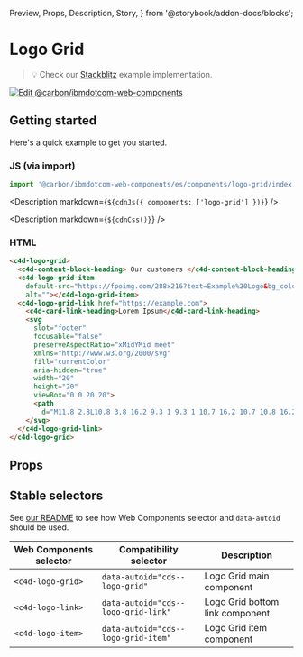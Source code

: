   Preview,
  Props,
  Description,
  Story,
} from '@storybook/addon-docs/blocks';

# Logo Grid

> 💡 Check our
> [Stackblitz](https://stackblitz.com/github/carbon-design-system/carbon-for-ibm-dotcom/tree/main/packages/web-components/examples/stackblitz/components/logo-grid)
> example implementation.

[![Edit @carbon/ibmdotcom-web-components](https://codesandbox.io/static/img/play-codesandbox.svg)](https://stackblitz.com/github/carbon-design-system/carbon-for-ibm-dotcom/tree/main/packages/web-components/examples/codesandbox/components/logo-grid)

## Getting started

Here's a quick example to get you started.

### JS (via import)

```javascript
import '@carbon/ibmdotcom-web-components/es/components/logo-grid/index.js';
```

<Description markdown={`${cdnJs({ components: ['logo-grid'] })}`} />

<Description markdown={`${cdnCss()}`} />

### HTML

```html
<c4d-logo-grid>
  <c4d-content-block-heading> Our customers </c4d-content-block-heading>
  <c4d-logo-grid-item
    default-src="https://fpoimg.com/288x216?text=Example%20Logo&bg_color=ee5396&text_color=161616"
    alt=""></c4d-logo-grid-item>
  <c4d-logo-grid-link href="https://example.com">
    <c4d-card-link-heading>Lorem Ipsum</c4d-card-link-heading>
    <svg
      slot="footer"
      focusable="false"
      preserveAspectRatio="xMidYMid meet"
      xmlns="http://www.w3.org/2000/svg"
      fill="currentColor"
      aria-hidden="true"
      width="20"
      height="20"
      viewBox="0 0 20 20">
      <path
        d="M11.8 2.8L10.8 3.8 16.2 9.3 1 9.3 1 10.7 16.2 10.7 10.8 16.2 11.8 17.2 19 10z"></path>
    </svg>
  </c4d-logo-grid-link>
</c4d-logo-grid>
```

## Props

<Props of="cds-logo-grid" />

## Stable selectors

See
[our README](https://github.com/carbon-design-system/carbon-for-ibm-dotcom/tree/main/packages/web-components#stable-selectors-for-analytics-and-integratione2e-testing-in-web-components)
to see how Web Components selector and `data-autoid` should be used.

| Web Components selector | Compatibility selector              | Description                     |
| ----------------------- | ----------------------------------- | ------------------------------- |
| `<c4d-logo-grid>`       | `data-autoid="cds--logo-grid"`      | Logo Grid main component        |
| `<c4d-logo-link>`       | `data-autoid="cds--logo-grid-link"` | Logo Grid bottom link component |
| `<c4d-logo-item>`       | `data-autoid="cds--logo-grid-item"` | Logo Grid item component        |

<Description markdown={contributing} />
